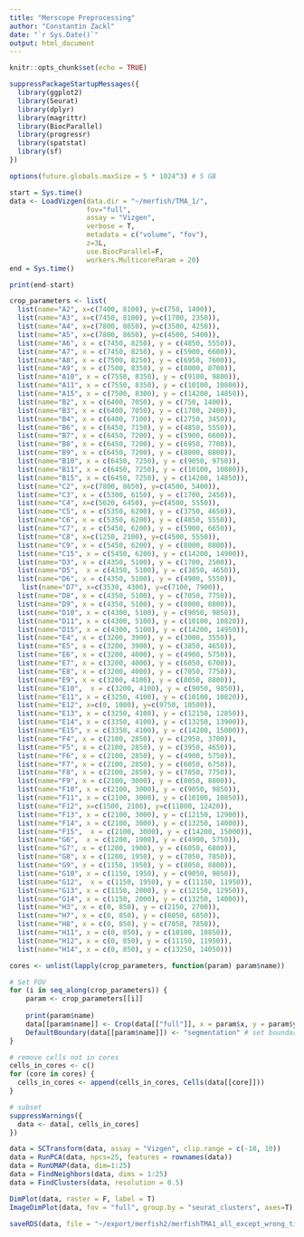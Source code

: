 ```yaml
---
title: "Merscope Preprocessing"
author: "Constantin Zackl"
date: "`r Sys.Date()`"
output: html_document
---
```


```r
knitr::opts_chunk$set(echo = TRUE)
```

```r
suppressPackageStartupMessages({
  library(ggplot2)
  library(Seurat)
  library(dplyr)
  library(magrittr)
  library(BiocParallel)
  library(progressr)
  library(spatstat)  
  library(sf)
})
```

```r
options(future.globals.maxSize = 5 * 1024^3) # 5 GB

```


```r
start = Sys.time()
data <- LoadVizgen(data.dir = "~/merfish/TMA_1/", 
                   fov="full", 
                   assay = "Vizgen", 
                   verbose = T, 
                   metadata = c("volume", "fov"),
                   z=3L, 
                   use.BiocParallel=F, 
                   workers.MulticoreParam = 20)
end = Sys.time()

print(end-start)
```


```r
crop_parameters <- list(
  list(name="A2", x=c(7400, 8100), y=c(750, 1400)),
  list(name="A3", x=c(7450, 8100), y=c(1700, 2350)), 
  list(name="A4", x=c(7800, 8650), y=c(3500, 4250)),
  list(name="A5", x=c(7800, 8650), y=c(4500, 5400)),
  list(name="A6", x = c(7450, 8250), y = c(4850, 5550)), 
  list(name="A7", x = c(7450, 8250), y = c(5900, 6600)), 
  list(name="A8", x = c(7500, 8250), y = c(6950, 7600)),
  list(name="A9", x = c(7500, 8350), y = c(8000, 8700)),
  list(name="A10", x = c(7550, 8350), y = c(9100, 9800)),
  list(name="A11", x = c(7550, 8350), y = c(10100, 10800)),
  list(name="A15", x = c(7500, 8300), y = c(14200, 14850)),
  list(name="B2", x = c(6400, 7050), y = c(750, 1400)),
  list(name="B3", x = c(6400, 7050), y = c(1700, 2400)),
  list(name="B4", x = c(6400, 7100), y = c(2750, 3450)),
  list(name="B6", x = c(6450, 7150), y = c(4850, 5550)),
  list(name="B7", x = c(6450, 7200), y = c(5900, 6600)),
  list(name="B8", x = c(6450, 7200), y = c(6950, 7700)), 
  list(name="B9", x = c(6450, 7200), y = c(8000, 8800)),
  list(name="B10", x = c(6450, 7250), y = c(9050, 9750)),
  list(name="B11", x = c(6450, 7250), y = c(10100, 10800)),
  list(name="B15", x = c(6450, 7250), y = c(14200, 14850)),
  list(name="C2", x=c(7800, 8650), y=c(4500, 5400)), 
  list(name="C3", x = c(5300, 6150), y = c(1700, 2450)), 
  list(name="C4", x=c(5620, 6450), y=c(4500, 5550)), 
  list(name="C5", x = c(5350, 6200), y = c(3750, 4650)),
  list(name="C6", x = c(5350, 6200), y = c(4850, 5550)),
  list(name="C7", x = c(5450, 6200), y = c(5900, 6650)), 
  list(name="C8", x=c(1250, 2100), y=c(4500, 5550)),
  list(name="C9", x = c(5450, 6200), y = c(8000, 8800)),
  list(name="C15", x = c(5450, 6200), y = c(14200, 14900)), 
  list(name="D3", x = c(4350, 5100), y = c(1700, 2500)),
  list(name="D5",  x = c(4350, 5100), y = c(3850, 4650)),
  list(name="D6", x = c(4350, 5100), y = c(4900, 5550)),
   list(name="D7", x=c(3530, 4300), y=c(7100, 7900)), 
  list(name="D8", x = c(4350, 5100), y = c(7050, 7750)), 
  list(name="D9", x = c(4350, 5100), y = c(8000, 8800)),
  list(name="D10", x = c(4300, 5100), y = c(9050, 9850)),
  list(name="D11", x = c(4300, 5100), y = c(10100, 10820)),
  list(name="D15", x = c(4300, 5100), y = c(14200, 14950)),
  list(name="E4", x = c(3200, 3900), y = c(3000, 3550)),
  list(name="E5", x = c(3200, 3900), y = c(3850, 4650)), 
  list(name="E6", x = c(3200, 4000), y = c(4900, 5750)),
  list(name="E7", x = c(3200, 4000), y = c(6050, 6700)),
  list(name="E8", x = c(3200, 4000), y = c(7050, 7750)), 
  list(name="E9", x = c(3200, 4100), y = c(8050, 8800)),
  list(name="E10",  x = c(3200, 4100), y = c(9050, 9850)),
  list(name="E11", x = c(3250, 4100), y = c(10100, 10820)),
  list(name="E12", x=c(0, 1000), y=c(9750, 10500)),
  list(name="E13", x = c(3250, 4100), y = c(12150, 12850)), 
  list(name="E14", x = c(3350, 4100), y = c(13250, 13900)),
  list(name="E15", x = c(3350, 4100), y = c(14200, 15000)), 
  list(name="F4", x = c(2100, 2850), y = c(2950, 3700)),
  list(name="F5", x = c(2100, 2850), y = c(3950, 4650)), 
  list(name="F6", x = c(2100, 2850), y = c(4900, 5750)),
  list(name="F7", x = c(2100, 2850), y = c(6050, 6750)),
  list(name="F8", x = c(2100, 2850), y = c(7050, 7750)),
  list(name="F9", x = c(2100, 3000), y = c(8050, 8800)),
  list(name="F10", x = c(2100, 3000), y = c(9050, 9850)),
  list(name="F11", x = c(2100, 3000), y = c(10100, 10850)),
  list(name="F12", x=c(1500, 2100), y=c(11800, 12420)), 
  list(name="F13", x = c(2100, 3000), y = c(12150, 12900)),
  list(name="F14", x = c(2100, 3000), y = c(13250, 14000)), 
  list(name="F15",  x = c(2100, 3000), y = c(14200, 15000)),  
  list(name="G6",  x = c(1200, 1900), y = c(4900, 5750)),
  list(name="G7", x = c(1200, 1900), y = c(6050, 6800)), 
  list(name="G8", x = c(1200, 1950), y = c(7050, 7850)),
  list(name="G9", x = c(1150, 1950), y = c(8050, 8800)),
  list(name="G10", x = c(1150, 1950), y = c(9050, 9850)),
  list(name="G12",  x = c(1150, 1950), y = c(11150, 11950)),
  list(name="G13", x = c(1150, 2000), y = c(12150, 12950)), 
  list(name="G14", x = c(1150, 2000), y = c(13250, 14000)), 
  list(name="H3", x = c(0, 850), y = c(2150, 2700)),
  list(name="H7", x = c(0, 850), y = c(6050, 6850)),
  list(name="H8", x = c(0, 850), y = c(7050, 7850)),
  list(name="H11", x = c(0, 850), y = c(10100, 10850)),
  list(name="H12", x = c(0, 850), y = c(11150, 11950)),
  list(name="H14", x = c(0, 850), y = c(13250, 14050)))
```

```r
cores <- unlist(lapply(crop_parameters, function(param) param$name))
```




```r
# Set FOV
for (i in seq_along(crop_parameters)) {
    param <- crop_parameters[[i]]
    
    print(param$name)
    data[[param$name]] <- Crop(data[["full"]], x = param$x, y = param$y, coords = "plot") # set FOV
    DefaultBoundary(data[[param$name]]) <- "segmentation" # set boundary
}
```

```r
# remove cells not in cores
cells_in_cores <- c()
for (core in cores) {
  cells_in_cores <- append(cells_in_cores, Cells(data[[core]]))
}

# subset
suppressWarnings({
  data <- data[, cells_in_cores]
})
```

```r
data = SCTransform(data, assay = "Vizgen", clip.range = c(-10, 10))
data = RunPCA(data, npcs=25, features = rownames(data))
data = RunUMAP(data, dim=1:25)
data = FindNeighbors(data, dims = 1:25)
data = FindClusters(data, resolution = 0.5) 
```

```r
DimPlot(data, raster = F, label = T)
ImageDimPlot(data, fov = "full", group.by = "seurat_clusters", axes=T)
```

```r
saveRDS(data, file = "~/export/merfish2/merfishTMA1_all_except_wrong_tissue.rds")
```

